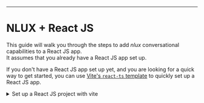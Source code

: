 
<hr />

# NLUX + React JS

This guide will walk you through the steps to add _nlux_ conversational capabilities to a React JS app.<br />
It assumes that you already have a React JS app set up.

If you don't have a React JS app set up yet, and you are looking for a quick way to get started, you can use
[Vite's `react-ts` template](https://vitejs.dev/guide/#scaffolding-your-first-vite-project) to quickly set up a React JS app.

<details>
    <summary>Set up a React JS project with vite</summary>
    <div>
        Use the following `npm` commands to set up a React JS app with Typescript using Vite's `react-ts` template:
        ```
        npm create vite@latest my-ai-chat-app -- --template react-ts
        cd my-ai-chat-app
        npm install
        npm run dev
        ```
    </div>
    The last command will start the development server and open the app in your default browser.
</details>
